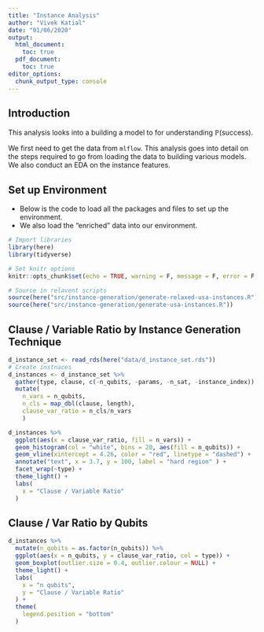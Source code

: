 ```yaml
---
title: "Instance Analysis"
author: "Vivek Katial"
date: "01/06/2020"
output: 
  html_document:
    toc: true
  pdf_document:
    toc: true
editor_options: 
  chunk_output_type: console
---
```


## Introduction

This analysis looks into a building a model to for understanding $\mathbb{P}(\text{success})$.

We first need to get the data from `mlflow`. This analysis goes into detail on the steps required to go from loading the data to building various models. We also conduct an EDA on the instance features.

## Set up Environment

- Below is the code to load all the packages and files to set up the environment.
- We also load the "enriched" data into our environment.

```r
# Import libraries
library(here)
library(tidyverse)

# Set knitr options
knitr::opts_chunk$set(echo = TRUE, warning = F, message = F, error = F, fig.align = 'center', fig.width = 10)

# Source in relavent scripts
source(here("src/instance-generation/generate-relaxed-usa-instances.R"))
source(here("src/instance-generation/generate-usa-instances.R"))
```


## Clause / Variable Ratio by Instance Generation Technique

```r
d_instance_set <- read_rds(here("data/d_instance_set.rds"))
# Create instnaces
d_instances <- d_instance_set %>% 
  gather(type, clause, c(-n_qubits, -params, -n_sat, -instance_index)) %>% 
  mutate(
    n_vars = n_qubits,
    n_cls = map_dbl(clause, length),
    clause_var_ratio = n_cls/n_vars
    )

d_instances %>% 
  ggplot(aes(x = clause_var_ratio, fill = n_vars)) +
  geom_histogram(col = "white", bins = 20, aes(fill = n_qubits)) + 
  geom_vline(xintercept = 4.26, color = "red", linetype = "dashed") +
  annotate("text", x = 3.7, y = 100, label = "hard region" ) +
  facet_wrap(~type) +
  theme_light() +
  labs(
    x = "Clause / Variable Ratio"
  )
```

## Clause / Var Ratio by Qubits

```r
d_instances %>% 
  mutate(n_qubits = as.factor(n_qubits)) %>% 
  ggplot(aes(x = n_qubits, y = clause_var_ratio, col = type)) +
  geom_boxplot(outlier.size = 0.4, outlier.colour = NULL) + 
  theme_light() + 
  labs(
    x = "n qubits",
    y = "Clause / Variable Ratio"
  ) + 
  theme(
    legend.position = "bottom"
  )
```